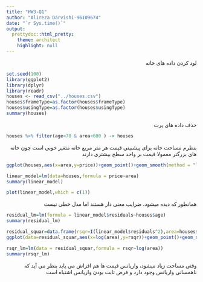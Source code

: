 ```yaml
---
title: "HW3-Q1"
author: "Alireza Darvishi-96109674"
date: "`r Sys.time()`"
output:
  prettydoc::html_pretty:
    theme: architect
    highlight: null
---
```


<p align="right">
لود کردن داده های خانه
</p>


```r
set.seed(100)
library(ggplot2)
library(dplyr)
library(readr)
houses <- read_csv("../houses.csv")
houses$frameType=as.factor(houses$frameType)
houses$usingType=as.factor(houses$usingType)
summary(houses)
```

<p align="right">
حذف داده های پرت
</p>

```r
houses %>% filter(age<70 & area<600 ) -> houses
```

<p align="right">
بنظرم مساحت خانه برای پیشبینی قیمت هر متر مربع خانه متغیر خوبی است
چون خانه های بزرگتر معمولا قیمت بر واحد سطح بیشتری دارند
</p>

```r
ggplot(houses,aes(x=area,y=price))+geom_point()+geom_smooth(method = "lm")
```
```r
linear_model=lm(data=houses,formula = price~area)
summary(linear_model)
```


```r
plot(linear_model,which = c(1))
```
<p align="right">
همانطور که دیده میشود، ضرایب معنی دار هستند اما مدل خطی نیست
</p>
```r
residual_lm=lm(formula = linear_model$residuals~houses$age)
summary(residual_lm)
```
```r
residual_squar=data.frame(rsqr=I(linear_model$residuals^2),area=houses$area)
ggplot(data=residual_squar,aes(x=log(area),y=rsqr))+geom_point()+geom_smooth(method="lm")
```
```r
rsqr_lm=lm(data = residual_squar,formula = rsqr~log(area))
summary(rsqr_lm)
```
<p align="right">
وقتی مساحت زیاد میشود، واریانس قیمت ها هم افزاش می یابد
بنظر می آید که ناهمسانی واریانس وجود دارد و فرض ثابت بودن واریانس اشتباه است
</p>


